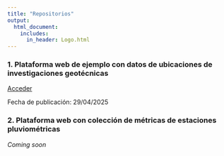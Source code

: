 ```yaml
---
title: "Repositorios"
output:
  html_document:
    includes:
      in_header: Logo.html
---
```


```{=html}
<style>
 .html-widget {
     margin: auto;
 }
 </style>
```

### 1. Plataforma web de ejemplo con datos de ubicaciones de investigaciones geotécnicas

[Acceder](https://damthe123.github.io/prueba-4/Gueb)

Fecha de publicación: 29/04/2025

### 2. Plataforma web con colección de métricas de estaciones pluviométricas

*Coming soon*
